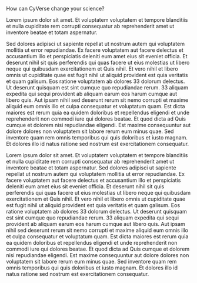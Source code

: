 <div className="mt-5">
<div className="display-4">

How can CyVerse change your science?

</div>
</div>
<p class="lead">

Lorem ipsum dolor sit amet. Et voluptatem voluptatem et tempore
blanditiis et nulla cupiditate rem corrupti consequatur ab
reprehenderit amet ut inventore beatae et totam aspernatur.

</p>
<div className="row">
<div className="col">

Sed dolores adipisci ut sapiente repellat ut nostrum autem qui
voluptatem mollitia ut error repudiandae. Ex facere voluptatem aut
facere delectus et accusantium illo et perspiciatis deleniti eum
amet eius sit eveniet officia. Et deserunt nihil sit quis
perferendis qui quas facere ut eius molestias ut libero neque qui
quibusdam exercitationem et Quis nihil. Et vero nihil et libero
omnis ut cupiditate quae est fugit nihil ut aliquid provident est
quia veritatis et quam galisum. Eos ratione voluptatem ab dolores 33
dolorum delectus. Ut deserunt quisquam est sint cumque quo
repudiandae rerum. 33 aliquam expedita qui sequi provident ab
aliquam earum eos harum cumque aut libero quis. Aut ipsam nihil sed
deserunt rerum sit nemo corrupti et maxime aliquid eum omnis illo et
culpa consequatur et voluptatum quam. Est dicta maiores est rerum
quia ea quidem doloribus et repellendus eligendi et unde
reprehenderit non commodi iure qui dolores beatae. Et quod dicta ad
Quis cumque et dolorem nisi repudiandae eligendi. Est maxime
consequuntur aut dolore dolores non voluptatem sit labore rerum eum
minus quae. Sed inventore quam rem omnis temporibus qui quis
doloribus et iusto magnam. Et dolores illo id natus ratione sed
nostrum est exercitationem consequatur.

</div>
<div className="col">

Lorem ipsum dolor sit amet. Et voluptatem voluptatem et tempore
blanditiis et nulla cupiditate rem corrupti consequatur ab
reprehenderit amet ut inventore beatae et totam aspernatur. Sed
dolores adipisci ut sapiente repellat ut nostrum autem qui
voluptatem mollitia ut error repudiandae. Ex facere voluptatem aut
facere delectus et accusantium illo et perspiciatis deleniti eum
amet eius sit eveniet officia. Et deserunt nihil sit quis
perferendis qui quas facere ut eius molestias ut libero neque qui
quibusdam exercitationem et Quis nihil. Et vero nihil et libero
omnis ut cupiditate quae est fugit nihil ut aliquid provident est
quia veritatis et quam galisum. Eos ratione voluptatem ab dolores 33
dolorum delectus. Ut deserunt quisquam est sint cumque quo
repudiandae rerum. 33 aliquam expedita qui sequi provident ab
aliquam earum eos harum cumque aut libero quis. Aut ipsam nihil sed
deserunt rerum sit nemo corrupti et maxime aliquid eum omnis illo et
culpa consequatur et voluptatum quam. Est dicta maiores est rerum
quia ea quidem doloribus et repellendus eligendi et unde
reprehenderit non commodi iure qui dolores beatae. Et quod dicta ad
Quis cumque et dolorem nisi repudiandae eligendi. Est maxime
consequuntur aut dolore dolores non voluptatem sit labore rerum eum
minus quae. Sed inventore quam rem omnis temporibus qui quis
doloribus et iusto magnam. Et dolores illo id natus ratione sed
nostrum est exercitationem consequatur.

</div>
</div>